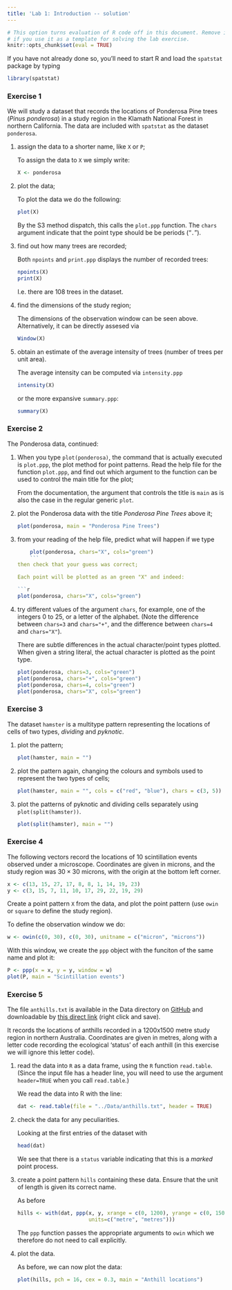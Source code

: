 ```yaml
---
title: 'Lab 1: Introduction -- solution'
---
```


```r
# This option turns evaluation of R code off in this document. Remove it
# if you use it as a template for solving the lab exercise.
knitr::opts_chunk$set(eval = TRUE)
```

If you have not already done so, you’ll need to start R and load the `spatstat`
package by typing
```r
library(spatstat)
```

### Exercise 1
We will study a dataset that records the locations of Ponderosa Pine
trees (*Pinus ponderosa*) in a study region in the
Klamath National Forest in northern California. The data are
included with `spatstat` as the dataset `ponderosa`.

1.  assign the data to a shorter name, like `X` or `P`;

    To assign the data to `X` we simply write:
    
    ```r
    X <- ponderosa
    ```

2.  plot the data;

    To plot the data we do the following:
    
    ```r
    plot(X)
    ```

    By the S3 method dispatch, this calls the `plot.ppp` function.
    The `chars` argument indicate that the point type should be be periods ("`.`").

3.  find out how many trees are recorded;

    Both `npoints` and `print.ppp` displays the number of recorded trees:

    ```r
    npoints(X)
    print(X)
    ```
    
    I.e. there are 108 trees in the dataset.

4.  find the dimensions of the study region;

    The dimensions of the observation window can be seen above. Alternatively, it
    can be directly assesed via

    ```r
    Window(X)
    ```

5.  obtain an estimate of the average intensity of trees (number of
    trees per unit area).

    The average intensity can be computed via `intensity.ppp`
    
    ```r
    intensity(X)
    ```

    or the more expansive `summary.ppp`:
    
    ```r
    summary(X)
    ```

### Exercise 2

The Ponderosa data, continued:

1.  When you type `plot(ponderosa)`, the command that is
    actually executed is `plot.ppp`, the plot method for
    point patterns. Read the help file for the function
    `plot.ppp`, and find out which argument to the
    function can be used to control the main title for the plot;

    From the documentation, the argument that controls the title is `main` as is 
    also the case in the regular generic `plot`.

2.  plot the Ponderosa data with the title *Ponderosa Pine
    Trees* above it;
  
    ```r
    plot(ponderosa, main = "Ponderosa Pine Trees")
    ```

3.  from your reading of the help file, predict what will happen if
    we type
    ```r
    plot(ponderosa, chars="X", cols="green")
    ```
    then check that your guess was correct;
    
    Each point will be plotted as an green "X" and indeed:
    
    ```r
    plot(ponderosa, chars="X", cols="green")
    ```

4.  try different values of the argument `chars`, for
    example, one of the integers 0 to 25, or a letter of the
    alphabet. (Note the difference between `chars=3` and
    `chars="+"`, and the difference between `chars=4` and
    `chars="X"`).

    There are subtle differences in the actual character/point types plotted.
    When given a string literal, the actual character is plotted as the point type.

    ```r
    plot(ponderosa, chars=3, cols="green")
    plot(ponderosa, chars="+", cols="green")
    plot(ponderosa, chars=4, cols="green")
    plot(ponderosa, chars="X", cols="green")
    ```

### Exercise 3

The dataset `hamster` is a multitype pattern representing
the locations of cells of two types, *dividing* and *pyknotic*.

1.  plot the pattern;

    ```r
    plot(hamster, main = "")
    ```


2.  plot the pattern again, changing the colours and symbols
    used to represent the two types of cells;

    ```r
    plot(hamster, main = "", cols = c("red", "blue"), chars = c(3, 5))
    ```

3.  plot the patterns of pyknotic and dividing cells separately
    using `plot(split(hamster))`.

    ```r
    plot(split(hamster), main = "")
    ```

### Exercise 4

The following vectors record the locations of 10 scintillation events
observed under a microscope. Coordinates are given in microns, and
the study region was $30 \times 30$ microns, with the origin at the
bottom left corner.
```r
x <- c(13, 15, 27, 17, 8, 8, 1, 14, 19, 23)
y <- c(3, 15, 7, 11, 10, 17, 29, 22, 19, 29)
```
Create a point pattern `X` from the data,
and plot the point pattern (use `owin` or `square` to define the study region).

To define the observation window we do:

```r
w <- owin(c(0, 30), c(0, 30), unitname = c("micron", "microns"))
```

With this window, we create the `ppp` object with the funciton of the same name and plot it:

```r
P <- ppp(x = x, y = y, window = w)
plot(P, main = "Scintillation events")
```

### Exercise 5

The file `anthills.txt` is available in the Data directory on 
[GitHub](https://github.com/spatstat/Melb2018) and downloadable by 
[this direct link](https://raw.githubusercontent.com/spatstat/Melb2018/master/Data/anthills.txt) (right click and save).

It records the locations of anthills recorded in a
1200x1500 metre study region in northern Australia.
Coordinates are given in metres, along with a letter code recording
the ecological ‘status’ of each anthill (in this exercise we will ignore this letter code).

1.  read the data into `R` as a data frame, using the `R` function
    `read.table`. (Since the input file has a header line, you
    will need to use the argument `header=TRUE` when you call
    `read.table`.)

    We read the data into R with the line:
    
    ```r
    dat <- read.table(file = "../Data/anthills.txt", header = TRUE)
    ```

2.  check the data for any peculiarities.

    Looking at the first entries of the dataset with
    
    ```r
    head(dat)
    ```

    We see that there is a `status` variable indicating that this is a *marked*
    point process.

3.  create a point pattern `hills` containing these data.
    Ensure that the unit of length is given its correct name.

    As before
    ```r
    hills <- with(dat, ppp(x, y, xrange = c(0, 1200), yrange = c(0, 1500), 
                           units=c("metre", "metres")))
    ```
    
    The `ppp` function passes the appropriate arguments to `owin` which we
    therefore do not need to call explicitly.

4.  plot the data.

    As before, we can now plot the data:
    
    ```r
    plot(hills, pch = 16, cex = 0.3, main = "Anthill locations")
    ````